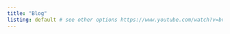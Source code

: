 ```yaml
---
title: "Blog"
listing: default # see other options https://www.youtube.com/watch?v=bv_Cw-3HI1Y
---
```


